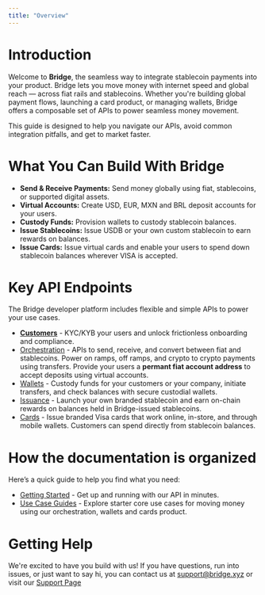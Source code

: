 ```yaml
---
title: "Overview"
---
```


# Introduction

Welcome to **Bridge**, the seamless way to integrate stablecoin payments into your product. Bridge lets you move money with internet speed and global reach — across fiat rails and stablecoins. Whether you're building global payment flows, launching a card product, or managing wallets, Bridge offers a composable set of APIs to power seamless money movement.

This guide is designed to help you navigate our APIs, avoid common integration pitfalls, and get to market faster.

# What You Can Build With Bridge

- **Send & Receive Payments:** Send money globally using fiat, stablecoins, or supported digital assets.
- **Virtual Accounts:** Create USD, EUR, MXN and BRL deposit accounts for your users.
- **Custody Funds:** Provision wallets to custody stablecoin balances.
- **Issue Stablecoins:** Issue USDB or your own custom stablecoin to earn rewards on balances.
- **Issue Cards:** Issue virtual cards and enable your users to spend down stablecoin balances wherever VISA is accepted.

# Key API Endpoints

The Bridge developer platform includes flexible and simple APIs to power your use cases.

- [**Customers**](/customers/overview) - KYC/KYB your users and unlock frictionless onboarding and compliance.
- [Orchestration](/orchestration/overview) - APIs to send, receive, and convert between fiat and stablecoins. Power on ramps, off ramps, and crypto to crypto payments using transfers. Provide your users a **permant fiat account address** to accept deposits using virtual accounts.
- [Wallets](/guides/wallets/overview) - Custody funds for your customers or your company, initiate transfers, and check balances with secure custodial wallets.
- [Issuance](/issuance/overview) - Launch your own branded stablecoin and earn on-chain rewards on balances held in Bridge-issued stablecoins.
- [Cards](/cards/overview/overview) - Issue branded Visa cards that work online, in-store, and through mobile wallets. Customers can spend directly from stablecoin balances.

# How the documentation is organized

Here’s a quick guide to help you find what you need:

- [Getting Started](/guides/getstarted/setup) - Get up and running with our API in minutes.
- [Use Case Guides](/guides/getstarted/overview) - Explore starter core use cases for moving money using our orchestration, wallets and cards product.

# Getting Help

We're excited to have you build with us\! <Icon isNewlyCreated={true} />If you have questions, run into issues, or just want to say hi, you can contact us at [support@bridge.xyz](mailto:support@bridge.xyz) or visit our [Support Page](https://support.bridge.xyz/)